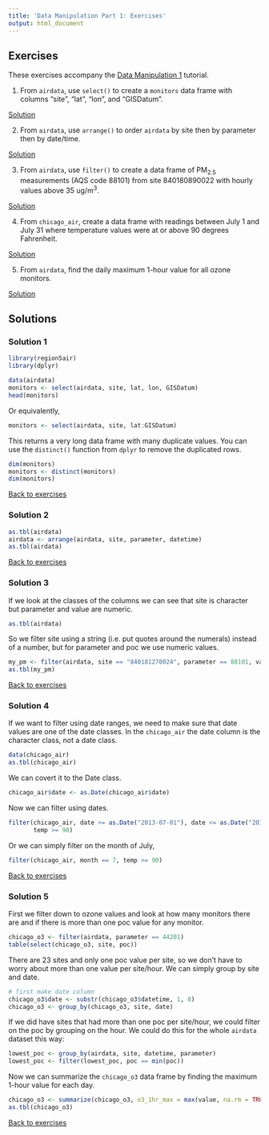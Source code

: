 ```yaml
---
title: 'Data Manipulation Part 1: Exercises'
output: html_document
---
```


## Exercises {#ex}

These exercises accompany the [Data Manipulation 1](http://rpubs.com/NateByers/datamanip1) tutorial. 

1. From `airdata`, use `select()` to create a `monitors` data frame with columns "site", "lat", "lon", and "GISDatum".

[Solution](#ex1)

2. From `airdata`, use `arrange()` to order `airdata` by site then by parameter then by date/time.

[Solution](#ex2)

3. From `airdata`, use `filter()` to create a data frame of PM~2.5~ measurements (AQS code 88101) from site 840180890022 with hourly values above 35 ug/m^3^.

[Solution](#ex3)

4. From `chicago_air`, create a data frame with readings between July 1 and July 31 where temperature
values were at or above 90 degrees Fahrenheit.

[Solution](#ex4)

5. From `airdata`, find the daily maximum 1-hour value for all ozone monitors.

[Solution](#ex5)

## Solutions

### Solution 1{#ex1}
```r
library(region5air)
library(dplyr)

data(airdata)
monitors <- select(airdata, site, lat, lon, GISDatum)
head(monitors)
```
Or equivalently,
```r
monitors <- select(airdata, site, lat:GISDatum)
```

This returns a very long data frame with many duplicate values. You can use the `distinct()` function
from `dplyr` to remove the duplicated rows.

```r
dim(monitors)
monitors <- distinct(monitors)
dim(monitors)
```

[Back to exercises](#ex)

### Solution 2 {#ex2}

```r
as.tbl(airdata)
airdata <- arrange(airdata, site, parameter, datetime)
as.tbl(airdata)
```

[Back to exercises](#ex)

### Solution 3 {#ex3}

If we look at the classes of the columns we can see that site is character but parameter and value are
numeric. 

```r
as.tbl(airdata)
```

So we filter site using a string (i.e. put quotes around the numerals) instead of a number, 
but for parameter and poc we use numeric values.

```r
my_pm <- filter(airdata, site == "840181270024", parameter == 88101, value > 35)
as.tbl(my_pm)
```

[Back to exercises](#ex)

### Solution 4 {#ex4}

If we want to filter using date ranges, we need to make sure that date values are one of the
date classes. In the `chicago_air` the date column is the character class, not a date class.

```r
data(chicago_air)
as.tbl(chicago_air)
```

We can covert it to the Date class.

```r
chicago_air$date <- as.Date(chicago_air$date)
```

Now we can filter using dates.

```r
filter(chicago_air, date >= as.Date("2013-07-01"), date <= as.Date("2013-07-30"),
       temp >= 90)
```

Or we can simply filter on the month of July,

```r
filter(chicago_air, month == 7, temp >= 90)
```

[Back to exercises](#ex)

### Solution 5 {#ex5}

First we filter down to ozone values and look at how many monitors there are and if there
is more than one poc value for any monitor.

```r
chicago_o3 <- filter(airdata, parameter == 44201)
table(select(chicago_o3, site, poc))
```

There are 23 sites and only one poc value per site, so we don't have to worry about more than one
value per site/hour. We can simply group by site and date.

```r
# first make date column
chicago_o3$date <- substr(chicago_o3$datetime, 1, 8)
chicago_o3 <- group_by(chicago_o3, site, date)
```

If we did have sites that had more than one poc per site/hour, we could filter on the poc by grouping
on the hour. We could do this for the whole `airdata` dataset this way:

```r
lowest_poc <- group_by(airdata, site, datetime, parameter)
lowest_poc <- filter(lowest_poc, poc == min(poc))
```

Now we can summarize the `chicago_o3` data frame by finding the maximum 1-hour value for
each day.

```r
chicago_o3 <- summarize(chicago_o3, o3_1hr_max = max(value, na.rm = TRUE))
as.tbl(chicago_o3)
```

[Back to exercises](#ex)